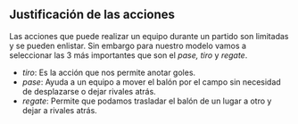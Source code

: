 ## Justificación de las acciones

Las acciones que puede realizar un equipo durante un partido son limitadas y se pueden enlistar. Sin embargo para nuestro modelo vamos a seleccionar las 3 más importantes que son el *pase, tiro* y *regate*.

-   *tiro*: Es la acción que nos permite anotar goles.
-   *pase*: Ayuda a un equipo a mover el balón por el campo sin necesidad de desplazarse o dejar rivales atrás.
-   *regate*: Permite que podamos trasladar el balón de un lugar a otro y dejar a rivales atrás.